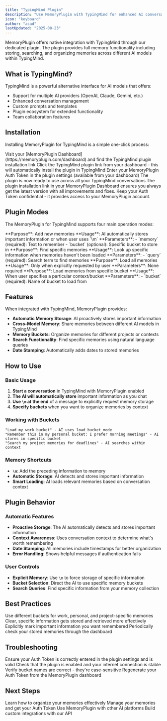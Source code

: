 ```yaml
---
title: "TypingMind Plugin"
description: "Use MemoryPlugin with TypingMind for enhanced AI conversations"
icon: "keyboard"
author: "asad"
lastUpdated: "2025-08-23"
---
```



<ArticleInfo author="asad" lastUpdated="2025-08-23" />

MemoryPlugin offers native integration with TypingMind through our dedicated plugin. The plugin provides full memory functionality including storing, searching, and organizing memories across different AI models within TypingMind.

<EmailIndependence />

## What is TypingMind?

TypingMind is a powerful alternative interface for AI models that offers:

- Support for multiple AI providers (OpenAI, Claude, Gemini, etc.)
- Enhanced conversation management
- Custom prompts and templates
- Plugin ecosystem for extended functionality
- Team collaboration features

## Installation

Installing MemoryPlugin for TypingMind is a simple one-click process:

<Steps>
  <Step title="Get Plugin Link">
    Visit your [MemoryPlugin Dashboard](https://memoryplugin.com/dashboard) and find the TypingMind plugin installation link
  </Step>
  <Step title="One-Click Install">
    Click the TypingMind plugin link from your dashboard - this will automatically install the plugin in TypingMind
  </Step>
  <Step title="Configure Authentication">
    Enter your MemoryPlugin Auth Token in the plugin settings (available from your dashboard)
  </Step>
  <Step title="Start Using">
    The plugin is now ready to use across all your TypingMind conversations
  </Step>
</Steps>

<Info>
The plugin installation link in your MemoryPlugin Dashboard ensures you always get the latest version with all improvements and fixes.
</Info>

<Warning>
Keep your Auth Token confidential - it provides access to your MemoryPlugin account.
</Warning>

## Plugin Modes

The MemoryPlugin for TypingMind supports four main operation modes:

<Tabs>
  <Tab title="Store Mode">
    **Purpose**: Add new memories  
    **Usage**: AI automatically stores important information or when user uses `\m`  
    **Parameters**: 
    - `memory` (required): Text to remember
    - `bucket` (optional): Specific bucket to store in
  </Tab>
  <Tab title="Search Mode">
    **Purpose**: Find specific memories  
    **Usage**: Look up specific information when memories haven't been loaded  
    **Parameters**:
    - `query` (required): Search term to find memories
  </Tab>
  <Tab title="Load All Mode">
    **Purpose**: Load all memories  
    **Usage**: Only when explicitly requested by user  
    **Parameters**: None required
  </Tab>
  <Tab title="Load Bucket Mode">
    **Purpose**: Load memories from specific bucket  
    **Usage**: When user specifies a particular context/bucket  
    **Parameters**:
    - `bucket` (required): Name of bucket to load from
  </Tab>
</Tabs>

## Features

When integrated with TypingMind, MemoryPlugin provides:

- **Automatic Memory Storage**: AI proactively stores important information
- **Cross-Model Memory**: Share memories between different AI models in TypingMind
- **Memory Buckets**: Organize memories for different projects or contexts  
- **Search Functionality**: Find specific memories using natural language queries
- **Date Stamping**: Automatically adds dates to stored memories

## How to Use

### Basic Usage

1. **Start a conversation** in TypingMind with MemoryPlugin enabled
2. **The AI will automatically store** important information as you chat
3. **Use `\m` at the end** of a message to explicitly request memory storage
4. **Specify buckets** when you want to organize memories by context

### Working with Buckets

```text
"Load my work bucket" - AI uses load_bucket mode
"Remember this in my personal bucket: I prefer morning meetings" - AI stores in specific bucket
"Search my project memories for deadlines" - AI searches within context
```

### Memory Shortcuts

- **`\m`**: Add the preceding information to memory
- **Automatic Storage**: AI detects and stores important information
- **Smart Loading**: AI loads relevant memories based on conversation context

## Plugin Behavior

### Automatic Features

- **Proactive Storage**: The AI automatically detects and stores important information
- **Context Awareness**: Uses conversation context to determine what's worth remembering
- **Date Stamping**: All memories include timestamps for better organization
- **Error Handling**: Shows helpful messages if authentication fails

### User Controls

- **Explicit Memory**: Use `\m` to force storage of specific information
- **Bucket Selection**: Direct the AI to use specific memory buckets
- **Search Queries**: Find specific information from your memory collection

## Best Practices

<CardGroup cols={2}>
  <Card title="Organize with Buckets" icon="folder">
    Use different buckets for work, personal, and project-specific memories
  </Card>
  <Card title="Be Specific" icon="target">
    Clear, specific information gets stored and retrieved more effectively
  </Card>
  <Card title="Use \m Shortcut" icon="keyboard">
    Explicitly mark important information you want remembered
  </Card>
  <Card title="Regular Review" icon="eye">
    Periodically check your stored memories through the dashboard
  </Card>
</CardGroup>

## Troubleshooting

<AccordionGroup>
  <Accordion title="Plugin not working">
    Ensure your Auth Token is correctly entered in the plugin settings and is valid
  </Accordion>
  <Accordion title="Memories not loading">
    Check that the plugin is enabled and your internet connection is stable
  </Accordion>
  <Accordion title="Bucket errors">
    Verify bucket names are correct - they're case-sensitive
  </Accordion>
  <Accordion title="Authentication failed">
    Regenerate your Auth Token from the MemoryPlugin dashboard
  </Accordion>
</AccordionGroup>

## Next Steps

<CardGroup cols={2}>
  <Card
    title="Memory Buckets Guide"
    icon="folder"
    href="/features/memory-buckets"
  >
    Learn how to organize your memories effectively
  </Card>
  <Card
    title="MemoryPlugin Dashboard"
    icon="chart-line"
    href="https://memoryplugin.com/dashboard"
  >
    Manage your memories and get your Auth Token
  </Card>
  <Card
    title="Browser Extension"
    icon="browser"
    href="/integrations/browser-extension"
  >
    Use MemoryPlugin with other AI platforms
  </Card>
  <Card
    title="API Documentation"
    icon="code"
    href="/integrations/api-integration"
  >
    Build custom integrations with our API
  </Card>
</CardGroup>
